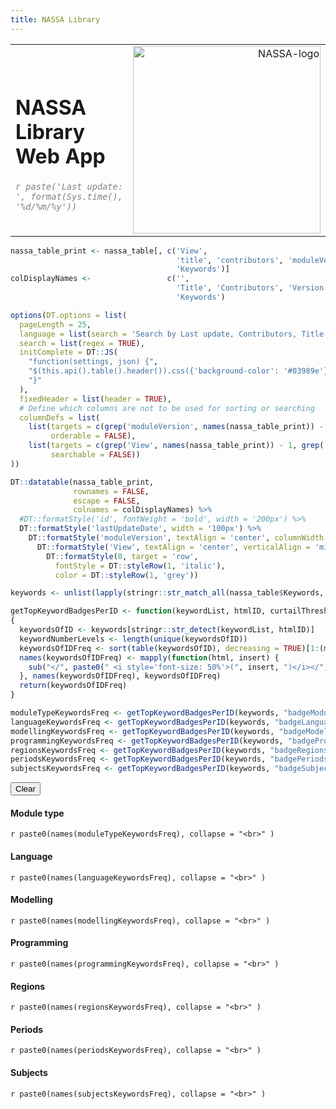 ```yaml
---
title: NASSA Library
---
```


<table class='pageHeader'>
  <tr>
    <td>
      <h1 class='pageTitle'>NASSA Library Web App</h1>
      <i style="text-align:right; color:grey;">`r paste('Last update: ', format(Sys.time(), '%d/%m/%y'))`</i>
    </td>
    <td style='text-align:right;'>
      <img src='images/NASSA-logo.png' width='300px' alt='NASSA-logo'>
    </td>
  </tr>
</table>

<div id="nassa_table_container">
```r
nassa_table_print <- nassa_table[, c('View',
                                     'title', 'contributors', 'moduleVersion', 'lastUpdateDate', 
                                     'Keywords')]
colDisplayNames <-                 c('',
                                     'Title', 'Contributors', 'Version', 'Last update', 
                                     'Keywords')

options(DT.options = list(
  pageLength = 25, 
  language = list(search = 'Search by Last update, Contributors, Title or keyword:'), 
  search = list(regex = TRUE),
  initComplete = DT::JS(
    "function(settings, json) {",
    "$(this.api().table().header()).css({'background-color': '#03989e'});",
    "}"
  ),
  fixedHeader = list(header = TRUE),
  # Define which columns are not to be used for sorting or searching
  columnDefs = list(
    list(targets = c(grep('moduleVersion', names(nassa_table_print)) - 1, grep('moduleVersion', names(nassa_table_print)) - 1), 
         orderable = FALSE), 
    list(targets = c(grep('View', names(nassa_table_print)) - 1, grep('View', names(nassa_table_print)) - 1), 
         searchable = FALSE))
))

DT::datatable(nassa_table_print, 
              rownames = FALSE,
              escape = FALSE,
              colnames = colDisplayNames) %>% 
  #DT::formatStyle('id', fontWeight = 'bold', width = '200px') %>% 
  DT::formatStyle('lastUpdateDate', width = '100px') %>% 
    DT::formatStyle('moduleVersion', textAlign = 'center', columnWidth = '50px') %>% 
      DT::formatStyle('View', textAlign = 'center', verticalAlign = 'middle', columnWidth = '50px', fontSize = '200%') %>% 
        DT::formatStyle(0, target = 'row', 
          fontStyle = DT::styleRow(1, 'italic'), 
          color = DT::styleRow(1, 'grey'))
```
</div>

```r
keywords <- unlist(lapply(stringr::str_match_all(nassa_table$Keywords, "<span[^>]*>(.*?)</span>"), function(x) x[,1]))

getTopKeywordBadgesPerID <- function(keywordList, htmlID, curtailThreshold)
{
  keywordsOfID <- keywords[stringr::str_detect(keywordList, htmlID)]
  keywordNumberLevels <- length(unique(keywordsOfID))
  keywordsOfIDFreq <- sort(table(keywordsOfID), decreasing = TRUE)[1:(min(curtailThreshold, keywordNumberLevels))]
  names(keywordsOfIDFreq) <- mapply(function(html, insert) {
    sub("</", paste0(" <i style='font-size: 50%'>(", insert, ")</i></"), html)
  }, names(keywordsOfIDFreq), keywordsOfIDFreq)
  return(keywordsOfIDFreq)
}

moduleTypeKeywordsFreq <- getTopKeywordBadgesPerID(keywords, "badgeModuleType", 5)
languageKeywordsFreq <- getTopKeywordBadgesPerID(keywords, "badgeLanguage", 5)
modellingKeywordsFreq <- getTopKeywordBadgesPerID(keywords, "badgeModelling", 5)
programmingKeywordsFreq <- getTopKeywordBadgesPerID(keywords, "badgeProgramming", 5)
regionsKeywordsFreq <- getTopKeywordBadgesPerID(keywords, "badgeRegions", 5)
periodsKeywordsFreq <- getTopKeywordBadgesPerID(keywords, "badgePeriods", 5)
subjectsKeywordsFreq <- getTopKeywordBadgesPerID(keywords, "badgeSubjects", 5)
```

<div id="customsidebar">
  <button id="resetFilter">Clear</button>
  <br>
  <h4>Module type</h4>
  <p>
    `r paste0(names(moduleTypeKeywordsFreq), collapse = "<br>" )`
  </p>
  <h4>Language</h4>
  <p>
    `r paste0(names(languageKeywordsFreq), collapse = "<br>" )`
  </p>
  <h4>Modelling</h4>
  <p>
    `r paste0(names(modellingKeywordsFreq), collapse = "<br>" )`
  </p>
  <h4>Programming</h4>
  <p>
    `r paste0(names(programmingKeywordsFreq), collapse = "<br>" )`
  </p>
  <h4>Regions</h4>
  <p>
    `r paste0(names(regionsKeywordsFreq), collapse = "<br>" )`
  </p>
  <h4>Periods</h4>
  <p>
    `r paste0(names(periodsKeywordsFreq), collapse = "<br>" )`
  </p>
  <h4>Subjects</h4>
  <p>
    `r paste0(names(subjectsKeywordsFreq), collapse = "<br>" )`
  </p>
</div>

<script src='js/selectKeyword.js'></script>


